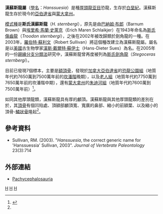 {{Automatic Taxobox
| taxon = Hanssuesia
| status = fossil
| fossil_range =  {{Fossil range|77.5|75}}[[白堊紀|白堊紀]]晚期
| image = Hanssuesia sternbergi.jpg
| image_caption = 
| authority = [[羅伯特·蘇利文|Sullivan]], 2003
| type_species = '''斯氏漢蘇斯龍<br>''Hanssuesia sternbergi'''''
| type_species_authority = ([[巴納姆·布郎|Brown]] & [[埃里希·馬蘭·史萊克|Schlaikjer]], 1943) 
}}

'''漢蘇斯龍屬'''（[[學名|學名]]：''Hanssuesia''）是種[[厚頭龍亚目|厚頭龍亚目]]恐龍，生存於[[白堊紀|白堊紀]]。漢蘇斯龍生存於現今的[[亞伯達省|亞伯達省]]與[[蒙大拿州|蒙大拿州]]。

[[模式種|模式種]]是'''斯氏漢蘇斯龍'''（''H. sternbergi''），原先是由[[巴納姆·布郎|巴納姆·布郎]]（Barnum Brown）與[[埃里希·馬蘭·史萊克|埃里希·馬蘭·史萊克]]（Erich Maren Schlaikjer）在1943年命名為[[傷齒龍|斯氏傷齒龍]]（''Troodon sternbergi''），之後在2002年被改歸類於劍角龍的一種。在2003年，[[羅伯特·蘇利文|羅伯特·蘇利文]]（Robert Sullivan）將這個種改建立為漢蘇斯龍屬。屬名是以[[美國|美國]]古生物學家[[漢斯·戴爾特·蘇伊士|漢斯·戴爾特·蘇伊士]]（Hans-Dieter Sues）為名。在2005年的一份[[親緣分支分類法|親緣分支分類法]]研究中，漢蘇斯龍曾再度被列為[[劍角龍|斯氏劍角龍]]（''Stegoceras sternbergi''）。

目前已發現7個標本，主要是[[額頂骨|額頂骨]]，發現於[[加拿大|加拿大]][[亞伯達省|亞伯達省]]的[[恐龍公園組|恐龍公園組]]（地質年代約7650萬到7500萬年前的[[坎潘階|坎潘階]]晚期），以及[[老人組|老人組]]（地質年代約7750萬到7650萬年前的坎潘階中期），還有[[蒙大拿州|蒙大拿州]]的[[朱迪河組|朱迪河組]]（地質年代約7600萬到7500萬年前）<ref name=S2003a>{{cite journal |author=Robert M. Sullivan |year=2003 |title=Revision of the dinosaur ''Stegoceras'' Lambe (Ornithischia, Pachycephalosauridae) |journal=Journal Of Vertebrate Paleontology |volume=23 |issue=1 |pages=181–207}}</ref>。

如同其他厚頭龍類，漢蘇斯龍具有厚的顱頂。漢蘇斯龍與其他厚頭龍類的差別在於，其[[頂骨|頂骨]]有個凹陷處、頂額部顱頂寬、寬廣的鼻部、縮小的前額葉、以及縮小的頂骨-[[鱗狀骨|鱗狀骨]]隆起<ref name=S2003a/>。

==參考資料==
<div class="references-small">
<references></references>
* Sullivan, RM. (2003). "''Hanssuesia'', the correct generic name for 'Hanssuessia' Sullivan, 2003". ''Journal of Vertebrate Paleontology'' 23(3):714
</div>

==外部連結==
*[https://web.archive.org/web/20141007045544/http://www.thescelosaurus.com/pachycephalosauria.htm Pachycephalosauria]
{{頭飾龍類|P.}}
{{Taxonbar|from=Q812762}}

[[Category:北美洲恐龍|H]]
[[Category:上白堊紀恐龍|H]]
[[Category:厚头龙亚目|H]]


{{dinosaur-stub}}